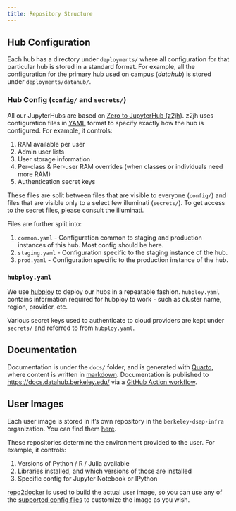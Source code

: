 ```yaml
---
title: Repository Structure
---
```


## Hub Configuration

Each hub has a directory under `deployments/` where all configuration
for that particular hub is stored in a standard format. For example, all
the configuration for the primary hub used on campus (*datahub*) is
stored under `deployments/datahub/`.

### Hub Config (`config/` and `secrets/`)

All our JupyterHubs are based on [Zero to JupyterHub
(z2jh)](https://z2jh.jupyter.org/). z2jh uses configuration files in
[YAML](https://en.wikipedia.org/wiki/YAML) format to specify exactly how
the hub is configured. For example, it controls:

1. RAM available per user
2. Admin user lists
3. User storage information
4. Per-class & Per-user RAM overrides (when classes or individuals need
   more RAM)
5. Authentication secret keys

These files are split between files that are visible to everyone
(`config/`) and files that are visible only to a select few illuminati
(`secrets/`). To get access to the secret files, please consult the
illuminati.

Files are further split into:

1. `common.yaml` - Configuration common to staging and production
   instances of this hub. Most config should be here.
2. `staging.yaml` - Configuration specific to the staging instance of
   the hub.
3. `prod.yaml` - Configuration specific to the production instance of
   the hub.

### `hubploy.yaml`

We use [hubploy](https://github.com/berkeley-dsep-infra/hubploy) to deploy our
hubs in a repeatable fashion. `hubploy.yaml` contains information
required for hubploy to work - such as cluster name, region, provider,
etc.

Various secret keys used to authenticate to cloud providers are kept
under `secrets/` and referred to from `hubploy.yaml`.

## Documentation

Documentation is under the `docs/` folder, and is generated with
[Quarto](https://quarto/), where content is written in
[markdown](https://quarto.org/docs/authoring/markdown-basics.html).
Documentation is published to <https://docs.datahub.berkeley.edu/> via a
[GitHub Action workflow](https://github.com/berkeley-dsep-infra/datahub/actions/workflows/quarto-docs.yml).

## User Images

Each user image is stored in it's own repository in the `berkeley-dsep-infra`
organization.  You can find them [here](https://github.com/orgs/berkeley-dsep-infra/repositories?language=&q=image&sort=&type=all).

These repositories determine the environment provided to the user. For example,
it controls:

1.  Versions of Python / R / Julia available
2.  Libraries installed, and which versions of those are installed
3.  Specific config for Jupyter Notebook or IPython

[repo2docker](https://repo2docker.readthedocs.io) is used to
build the actual user image, so you can use any of the [supported config
files](https://repo2docker.readthedocs.io/en/latest/config_files.html)
to customize the image as you wish.
